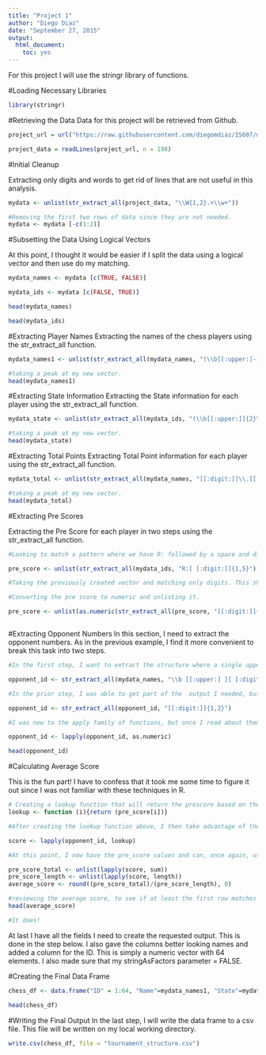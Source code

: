 ```yaml
---
title: "Project 1"
author: "Diego Diaz"
date: "September 27, 2015"
output: 
  html_document: 
    toc: yes
---
```


For this project I will use the stringr library of functions.

#Loading Necessary Libraries

``` r

library(stringr)
```

#Retrieving the Data
Data for this project will be retrieved from Github.  
```r

project_url = url("https://raw.githubusercontent.com/diegomdiaz/IS607/master/Project%201/tournamentinfo.txt")

project_data = readLines(project_url, n = 198)

```

#Initial Cleanup

Extracting only digits and words to get rid of lines that are not useful in this analysis.
 
``` r
mydata <- unlist(str_extract_all(project_data, "\\W{1,2}.+\\w+"))

```

``` r
#Removing the first two rows of data since they are not needed.  
mydata <- mydata [-c(1:2)]

```

#Subsetting the Data Using Logical Vectors

At this point, I thought it would be easier if I split the data using a logical vector and then use do my matching. 

``` r

mydata_names <- mydata [c(TRUE, FALSE)]

mydata_ids <- mydata [c(FALSE, TRUE)]

head(mydata_names)

head(mydata_ids)

```

#Extracting Player Names
Extracting the names of the chess players using the str_extract_all function. 

``` r

mydata_names1 <- unlist(str_extract_all(mydata_names, "(\\b[[:upper:]-]+\\b\\s)+(\\b[[:upper:]-]+\\b){1}"))

#taking a peak at my new vector. 
head(mydata_names1)

```

#Extracting State Information
Extracting the State information for each player using the str_extract_all function. 

``` r

mydata_state <- unlist(str_extract_all(mydata_ids, "(\\b[[:upper:]]{2}\\b)"))

#taking a peak at my new vector.
head(mydata_state)

```

#Extracting Total Points
Extracting Total Point information for each player using the str_extract_all function.

``` r

mydata_total <- unlist(str_extract_all(mydata_names, "[[:digit:]]\\.[[:digit:]]"))

#taking a peak at my new vector.                            
head(mydata_total)

```

#Extracting Pre Scores

Extracting the Pre Score for each player in two steps using the str_extract_all function.

``` r

#Looking to match a pattern where we have R: followed by a space and digits. The is followed by a quantifier to match it at least one time, but not more than five times. No value should exceed this limit.

pre_score <- unlist(str_extract_all(mydata_ids, "R:[ [:digit:]]{1,5}"))

#Taking the previously created vector and matching only digits. This should help me get rid characters I do not need and any other spaces.  

#Converting the pre score to numeric and unlisting it. 

pre_score <- unlist(as.numeric(str_extract_all(pre_score, "[[:digit:]]+")))



```

#Extracting Opponent Numbers
In this section, I need to extract the opponent numbers. As in the previous example, I find it more convenient to break this task into two steps. 

``` r
#In the first step, I want to extract the structure where a single upper case letter is followed by a space and a digit. The last part is quantified to occur at least two times, but not more than three times. 

opponent_id <- str_extract_all(mydata_names, "\\b [[:upper:] ][ [:digit:]]{2,3}")

#In the prior step, I was able to get part of the  output I needed, but it had extra spaces and characters that were not needed. In this step, I only match on digits to get rid of these extra characters.  

opponent_id <- str_extract_all(opponent_id, "[[:digit:]]{1,2}")

#I was new to the apply family of functions, but once I read about them it was what I needed for this task. In this next step, I am using the lapply to convert every element in the list to a numeric. This is needed for downstream analysis. 

opponent_id <- lapply(opponent_id, as.numeric)

head(opponent_id)

```

#Calculating Average Score

This is the fun part! I have to confess that it took me some time to figure it out since I was not familiar with these techniques in R.  

```r

# Creating a lookup function that will return the prescore based on the "i" index. This corresponds to the number of rows, so it should work in our example. 
lookup <- function (i){return (pre_score[i])}

#After creating the lookup function above, I then take advantage of the lapply function to match/replace player index ID and pre_scores. These values are then stored in the score list.

score <- lapply(opponent_id, lookup)

#At this point, I now have the pre_score values and can, once again, use lapply functions to calculate the avarege. for this, I need the sum of each of the score elements and the their length. Once I have those values, I can then take the average in the Average_score vector. 

pre_score_total <- unlist(lapply(score, sum))
pre_score_length <- unlist(lapply(score, length))
average_score <- round((pre_score_total)/(pre_score_length), 0)

#reviewing the average score, to see if at least the first row matches sample output. 
head(average_score)

#It does!
```

At last I have all the fields I need to create the requested output. This is done in the step below. I also gave the columns better looking names and added a column for the ID. This is simply a numeric vector with 64 elements. I also made  sure that my stringAsFactors parameter = FALSE. 

#Creating the Final Data Frame

``` r

chess_df <- data.frame("ID" = 1:64, "Name"=mydata_names1, "State"=mydata_state, "Total Points"=mydata_total, "Pre-Rating"=pre_score,"Average Rating"=average_score, stringsAsFactors = FALSE)

head(chess_df)

```

#Writing the Final Output
In the last step, I will write the data frame to a csv file. This file will be written on my local working directory. 

``` r

write.csv(chess_df, file = "tournament_structure.csv")


```









